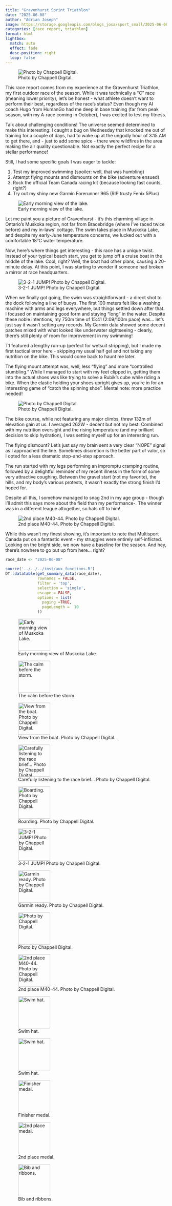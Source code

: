 ```yaml
---
title: "Gravenhurst Sprint Triathlon"
date: "2025-06-08"
author: "Adrian Joseph"
image: https://storage.googleapis.com/blogs_josa/sport_small/2025-06-08_GRAVENHURST_SPRINT_TRIATHLON/img/250608_Gravenhurst_0321.jpg
categories: [race report, triathlon]
format: html
lightbox:
  match: auto
  effect: fade
  desc-position: right
  loop: false
---
```

![Photo by Chappell Digital.](https://storage.googleapis.com/blogs_josa/sport_small/2025-06-08_GRAVENHURST_SPRINT_TRIATHLON/img/250608_Gravenhurst_0321.jpg)

This race report comes from my experience at the Gravenhurst Triathlon, my first outdoor race of the season. While it was technically a "C" race (meaning lower priority), let's be honest - what athlete doesn't want to perform their best, regardless of the race's status? Even though my AI coach Hugo from HumanGo had me deep in base training (far from peak season, with my A-race coming in October), I was excited to test my fitness.

Talk about challenging conditions! The universe seemed determined to make this interesting: I caught a bug on Wednesday that knocked me out of training for a couple of days, had to wake up at the ungodly hour of 3:15 AM to get there, and - just to add some spice - there were wildfires in the area making the air quality questionable. Not exactly the perfect recipe for a stellar performance!

Still, I had some specific goals I was eager to tackle:

1. Test my improved swimming (spoiler: well, that was humbling)
2. Attempt flying mounts and dismounts on the bike (adventure ensued)
3. Rock the official Team Canada racing kit (because looking fast counts, right?)
4. Try out my shiny new Garmin Forerunner 965 (RIP trusty Fenix 5Plus)

![Early morning view of the lake.](https://storage.googleapis.com/blogs_josa/sport_small/2025-06-08_GRAVENHURST_SPRINT_TRIATHLON/img/IMG_2017.png)

Let me paint you a picture of Gravenhurst - it's this charming village in Ontario's Muskoka region, not far from Bracebridge (where I've raced twice before) and my in-laws' cottage. The swim takes place in Muskoka Lake, and despite my early-June temperature concerns, we lucked out with a comfortable 18°C water temperature.

Now, here's where things get interesting - this race has a unique twist. Instead of your typical beach start, you get to jump off a cruise boat in the middle of the lake. Cool, right? Well, the boat had other plans, causing a 20-minute delay. At this point, I was starting to wonder if someone had broken a mirror at race headquarters.

![3-2-1 JUMP! Photo by Chappell Digital.](https://storage.googleapis.com/blogs_josa/sport_small/2025-06-08_GRAVENHURST_SPRINT_TRIATHLON/img/250608_Gravenhurst_0889.jpg)

When we finally got going, the swim was straightforward - a direct shot to the dock following a line of buoys. The first 100 meters felt like a washing machine with arms and legs everywhere, but things settled down after that. I focused on maintaining good form and staying "long" in the water. Despite these noble intentions, my 750m time of 15:41 (2:09/100m pace) was... let's just say it wasn't setting any records. My Garmin data showed some decent patches mixed with what looked like underwater sightseeing - clearly, there's still plenty of room for improvement in my swimming!

T1 featured a lengthy run-up (perfect for wetsuit stripping), but I made my first tactical error here - skipping my usual half gel and not taking any nutrition on the bike. This would come back to haunt me later.

The flying mount attempt was, well, less "flying" and more "controlled stumbling." While I managed to start with my feet clipped in, getting them into the actual shoes was like trying to solve a Rubik's cube while riding a bike. When the elastic holding your shoes upright gives up, you're in for an interesting game of "catch the spinning shoe". Mental note: more practice needed!

![Photo by Chappell Digital.](https://storage.googleapis.com/blogs_josa/sport_small/2025-06-08_GRAVENHURST_SPRINT_TRIATHLON/img/250608_Gravenhurst_1695.jpg)

The bike course, while not featuring any major climbs, threw 132m of elevation gain at us. I averaged 262W - decent but not my best. Combined with my nutrition oversight and the rising temperature (and my brilliant decision to skip hydration), I was setting myself up for an interesting run.

The flying dismount? Let's just say my brain sent a very clear "NOPE" signal as I approached the line. Sometimes discretion is the better part of valor, so I opted for a less dramatic stop-and-step approach.

The run started with my legs performing an impromptu cramping routine, followed by a delightful reminder of my recent illness in the form of some very attractive coughing. Between the gravel start (not my favorite), the hills, and my body's various protests, it wasn't exactly the strong finish I'd hoped for.

Despite all this, I somehow managed to snag 2nd in my age group - though I'll admit this says more about the field than my performance-. The winner was in a different league altogether, so hats off to him!

![2nd place M40-44. Photo by Chappell Digital.](https://storage.googleapis.com/blogs_josa/sport_small/2025-06-08_GRAVENHURST_SPRINT_TRIATHLON/img/250608_Gravenhurst_3745.jpg)

While this wasn't my finest showing, it's important to note that Multisport Canada put on a fantastic event - my struggles were entirely self-inflicted. Looking on the bright side, we now have a baseline for the season. And hey, there's nowhere to go but up from here... right?


```r
race_date <- "2025-06-08"

source('../../../inst/aux_functions.R')
DT::datatable(get_summary_data(race_date),
              rownames = FALSE,
              filter = 'top',
              selection = 'single',
              escape = FALSE,
              options = list(
                paging =TRUE,
                pageLength =  10
              ))
```



::: {layout-ncol=4}
![Early morning view of Muskoka Lake.](https://storage.googleapis.com/blogs_josa/sport_small/2025-06-08_GRAVENHURST_SPRINT_TRIATHLON/img/IMG_2017.png){ width="100" group="hi" }

![The calm before the storm.](https://storage.googleapis.com/blogs_josa/sport_small/2025-06-08_GRAVENHURST_SPRINT_TRIATHLON/img/IMG_2018.png){ width="100" group="hi" }

![View from the boat. Photo by Chappell Digital.](https://storage.googleapis.com/blogs_josa/sport_small/2025-06-08_GRAVENHURST_SPRINT_TRIATHLON/img/250608_Gravenhurst_0708.jpg){ width="100" group="hi" }

![Carefully listening to the race brief... Photo by Chappell Digital.](https://storage.googleapis.com/blogs_josa/sport_small/2025-06-08_GRAVENHURST_SPRINT_TRIATHLON/img/250608_Gravenhurst_0308.jpg){ width="100" group="hi" }

![Boarding. Photo by Chappell Digital.](https://storage.googleapis.com/blogs_josa/sport_small/2025-06-08_GRAVENHURST_SPRINT_TRIATHLON/img/250608_Gravenhurst_0614.jpg){ width="100" group="hi" }

![3-2-1 JUMP! Photo by Chappell Digital.](https://storage.googleapis.com/blogs_josa/sport_small/2025-06-08_GRAVENHURST_SPRINT_TRIATHLON/img/250608_Gravenhurst_0889.jpg){ width="100" group="hi" }

![Garmin ready. Photo by Chappell Digital.](https://storage.googleapis.com/blogs_josa/sport_small/2025-06-08_GRAVENHURST_SPRINT_TRIATHLON/img/250608_Gravenhurst_0920.jpg){ width="100" group="hi" }

![Photo by Chappell Digital.](https://storage.googleapis.com/blogs_josa/sport_small/2025-06-08_GRAVENHURST_SPRINT_TRIATHLON/img/250608_Gravenhurst_1695.jpg){ width="100" group="hi" }

![2nd place M40-44. Photo by Chappell Digital.](https://storage.googleapis.com/blogs_josa/sport_small/2025-06-08_GRAVENHURST_SPRINT_TRIATHLON/img/250608_Gravenhurst_3745.jpg){ width="100" group="hi" }

![Swim hat.](https://storage.googleapis.com/blogs_josa/sport_small/2025-06-08_GRAVENHURST_SPRINT_TRIATHLON/img/IMG_2021.png){ width="100" group="hi" }

![Swim hat.](https://storage.googleapis.com/blogs_josa/sport_small/2025-06-08_GRAVENHURST_SPRINT_TRIATHLON/img/IMG_2022.png){ width="100" group="hi" }

![Finisher medal.](https://storage.googleapis.com/blogs_josa/sport_small/2025-06-08_GRAVENHURST_SPRINT_TRIATHLON/img/IMG_2025.png){ width="100" group="hi" }

![2nd place medal.](https://storage.googleapis.com/blogs_josa/sport_small/2025-06-08_GRAVENHURST_SPRINT_TRIATHLON/img/IMG_2027.png){ width="100" group="hi" }

![Bib and ribbons.](https://storage.googleapis.com/blogs_josa/sport_small/2025-06-08_GRAVENHURST_SPRINT_TRIATHLON/img/IMG_2029.png){ width="100" group="hi" }


:::
